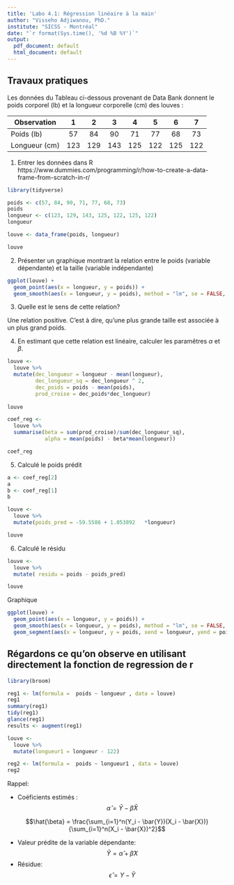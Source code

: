 ```yaml
---
title: 'Labo 4.1: Régression linéaire à la main'
author: "Visseho Adjiwanou, PhD."
institute: "SICSS - Montréal"
date: "`r format(Sys.time(), '%d %B %Y')`"
output:
  pdf_document: default
  html_document: default
---
```


## Travaux pratiques

Les données du Tableau ci-dessous provenant de Data Bank donnent le poids corporel (lb) et la longueur corporelle (cm) des louves :

| Observation | 1 | 2| 3| 4|5| 6| 7|
|-------------|:---:|:---:|:---:|:---:|:---:|:---:|:---:|
|Poids (lb)   | 57 | 84| 90|	71|	77	|68|	73|
|Longueur (cm)  |123 | 129| 143|	125|	122|	125|	122|

1. Entrer les données dans R
https://www.dummies.com/programming/r/how-to-create-a-data-frame-from-scratch-in-r/

```r
library(tidyverse)

poids <- c(57, 84, 90, 71, 77, 68, 73)
poids
longueur <- c(123, 129, 143, 125, 122, 125, 122)
longueur

louve <- data_frame(poids, longueur)

louve
```

2. Présenter un graphique montrant la relation entre le poids (variable dépendante) et la taille (variable indépendante)

```r

ggplot(louve) +
  geom_point(aes(x = longueur, y = poids)) +
  geom_smooth(aes(x = longueur, y = poids), method = "lm", se = FALSE, size = .5)

```

3. Quelle  est le sens de cette relation?

Une relation positive. C'est à dire, qu'une plus grande taille est associée à un plus grand poids.

4. En estimant que cette relation est linéaire, calculer les paramêtres $\alpha$ et $\beta$.


```r

louve <-
  louve %>% 
  mutate(dec_longueur = longueur - mean(longueur),
         dec_longueur_sq = dec_longueur ^ 2,
         dec_poids = poids - mean(poids),
         prod_croise = dec_poids*dec_longueur)
  
louve

coef_reg <- 
  louve %>% 
  summarise(beta = sum(prod_croise)/sum(dec_longueur_sq),
            alpha = mean(poids) - beta*mean(longueur))

coef_reg
```



5. Calculé le poids prédit

```r
a <- coef_reg[2]
a
b <- coef_reg[1]
b

louve <-
  louve %>% 
  mutate(poids_pred = -59.5586 + 1.053892	*longueur)

louve
```

6. Calculé le résidu

```r

louve <-
  louve %>% 
  mutate( residu = poids - poids_pred)

louve

```

Graphique 

```r

ggplot(louve) +
  geom_point(aes(x = longueur, y = poids)) +
  geom_smooth(aes(x = longueur, y = poids), method = "lm", se = FALSE, size = .5) +
  geom_segment(aes(x = longueur, y = poids, xend = longueur, yend = poids_pred), color = "red")

```


## Régardons ce qu'on observe en utilisant directement la fonction de regression de r

```r

library(broom)

reg1 <- lm(formula =  poids ~ longueur , data = louve)
reg1
summary(reg1)
tidy(reg1)
glance(reg1)
results <- augment(reg1)

louve <-
  louve %>% 
  mutate(longueur1 = longueur - 122)

reg2 <- lm(formula =  poids ~ longueur1 , data = louve)
reg2
```



Rappel: 

- Coéficients estimés : $$\hat{\alpha} = \bar{Y} -  \hat{\beta} \bar{X}$$

$$\hat{\beta} = \frac{\sum_{i=1}^n(Y_i - \bar{Y})(X_i - \bar{X})}{\sum_{i=1}^n(X_i - \bar{X})^2}$$

- Valeur prédite de la variable dépendante: $$\hat{Y} = \hat{\alpha} +  \hat{\beta} X$$
- Résidue: $$\hat{\epsilon} = Y - \hat{Y}$$